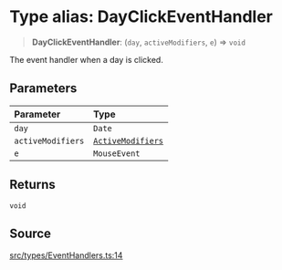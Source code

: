 # Type alias: DayClickEventHandler

> **DayClickEventHandler**: (`day`, `activeModifiers`, `e`) => `void`

The event handler when a day is clicked.

## Parameters

| Parameter | Type |
| :------ | :------ |
| `day` | `Date` |
| `activeModifiers` | [`ActiveModifiers`](/api/latest/type-aliases/ActiveModifiers.mdx) |
| `e` | `MouseEvent` |

## Returns

`void`

## Source

[src/types/EventHandlers.ts:14](https://github.com/gpbl/react-day-picker/blob/6515ed496/src/types/EventHandlers.ts#L14)
